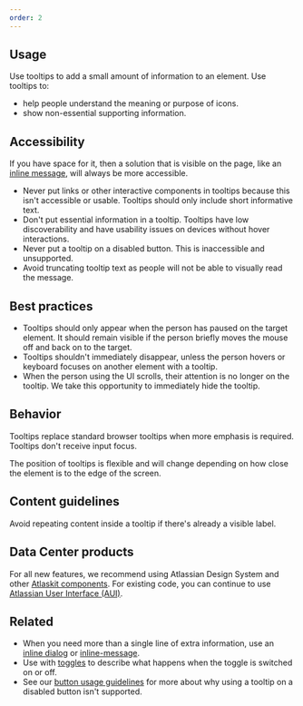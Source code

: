 ```yaml
---
order: 2
---
```


## Usage

Use tooltips to add a small amount of information to an element. Use tooltips to:

- help people understand the meaning or purpose of icons.
- show non-essential supporting information.

## Accessibility

If you have space for it, then a solution that is visible on the page, like an [inline message](/components/inline-message), will always be more accessible.

- Never put links or other interactive components in tooltips because this isn't accessible or usable. Tooltips should only include short informative text.
- Don't put essential information in a tooltip. Tooltips have low discoverability and have usability issues on devices without hover interactions.
- Never put a tooltip on a disabled button. This is inaccessible and unsupported.
- Avoid truncating tooltip text as people will not be able to visually read the message.

## Best practices

- Tooltips should only appear when the person has paused on the target element. It should remain visible if the person briefly moves the mouse off and back on to the target.
- Tooltips shouldn't immediately disappear, unless the person hovers or keyboard focuses on another element with a tooltip.
- When the person using the UI scrolls, their attention is no longer on the tooltip. We take this opportunity to immediately hide the tooltip.

## Behavior

Tooltips replace standard browser tooltips when more emphasis is required. Tooltips don't receive input focus.

The position of tooltips is flexible and will change depending on how close the element is to the edge of the screen.

## Content guidelines

Avoid repeating content inside a tooltip if there's already a visible label.

## Data Center products

For all new features, we recommend using Atlassian Design System and other [Atlaskit components](https://atlaskit.atlassian.com/). For existing code, you can continue to use [Atlassian User Interface (AUI)](https://aui.atlassian.com/).

## Related

- When you need more than a single line of extra information, use an [inline dialog](/components/inline-dialog) or [inline-message](/components/inline-message).
- Use with [toggles](/components/toggle) to describe what happens when the toggle is switched on or off.
- See our [button usage guidelines](/components/button/usage#never-put-tooltips-on-disabled-buttons) for more about why using a tooltip on a disabled button isn't supported.
